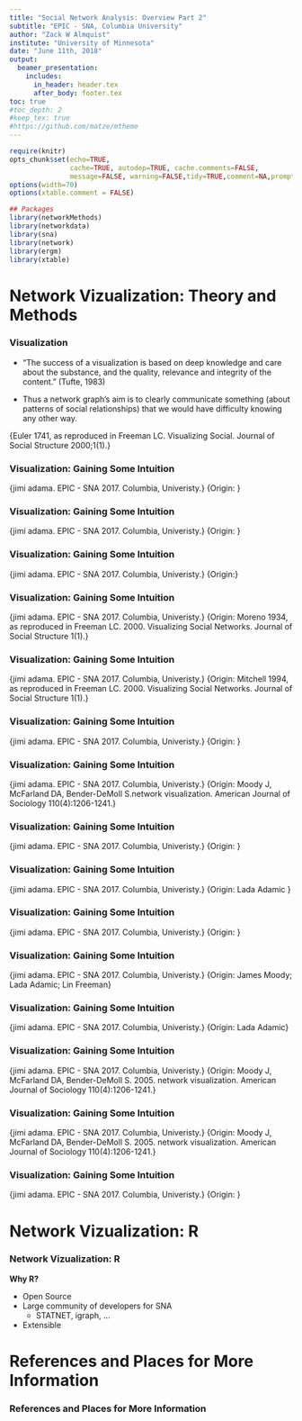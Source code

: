 ```yaml
---
title: "Social Network Analysis: Overview Part 2"
subtitle: "EPIC - SNA, Columbia University"
author: "Zack W Almquist"
institute: "University of Minnesota"
date: "June 11th, 2018"
output: 
  beamer_presentation:
    includes:
      in_header: header.tex
      after_body: footer.tex
toc: true
#toc_depth: 2
#keep_tex: true
#https://github.com/matze/mtheme
---
```


```r
require(knitr)
opts_chunk$set(echo=TRUE,
               cache=TRUE, autodep=TRUE, cache.comments=FALSE,
               message=FALSE, warning=FALSE,tidy=TRUE,comment=NA,prompt=FALSE)
options(width=70)
options(xtable.comment = FALSE)

## Packages
library(networkMethods)
library(networkdata)
library(sna)
library(network)
library(ergm)
library(xtable)
```

# Network Vizualization: Theory and Methods

### Visualization

- "The success of a visualization is based on deep knowledge and care about the substance, and the quality, relevance and integrity of the content." (Tufte, 1983)

- Thus a network graph’s aim is to clearly communicate something (about patterns of social relationships) that we would have difficulty knowing any other way.

\begin{center}
\includegraphics[width=.7\linewidth]{figures/visexample}
\end{center}

\tiny{Euler 1741, as reproduced in Freeman LC. Visualizing Social. Journal of Social Structure 2000;1(1).}

### Visualization: Gaining Some Intuition

\begin{center}
\includegraphics[width=1\linewidth]{figures/vis/vis15}
\end{center}
\tiny{jimi adama. EPIC - SNA 2017. Columbia, Univeristy.}
\tiny{Origin: }

### Visualization: Gaining Some Intuition

\begin{center}
\includegraphics[width=1\linewidth]{figures/vis/vis14}
\end{center}
\tiny{jimi adama. EPIC - SNA 2017. Columbia, Univeristy.}
\tiny{Origin: }

### Visualization: Gaining Some Intuition

\begin{center}
\includegraphics[width=1\linewidth]{figures/vis/vis13}
\end{center}
\tiny{jimi adama. EPIC - SNA 2017. Columbia, Univeristy.}
\tiny{Origin:}

### Visualization: Gaining Some Intuition

\begin{center}
\includegraphics[width=1\linewidth]{figures/vis/vis12}
\end{center}
\tiny{jimi adama. EPIC - SNA 2017. Columbia, Univeristy.}
\tiny{Origin: Moreno 1934, as reproduced in Freeman LC. 2000. Visualizing Social Networks. Journal of Social Structure 1(1).}

### Visualization: Gaining Some Intuition

\begin{center}
\includegraphics[width=1\linewidth]{figures/vis/vis11}
\end{center}
\tiny{jimi adama. EPIC - SNA 2017. Columbia, Univeristy.}
\tiny{Origin: Mitchell 1994, as reproduced in Freeman LC. 2000. Visualizing Social Networks. Journal of Social Structure 1(1).}

### Visualization: Gaining Some Intuition

\begin{center}
\includegraphics[width=1\linewidth]{figures/vis/vis10}
\end{center}
\tiny{jimi adama. EPIC - SNA 2017. Columbia, Univeristy.}
\tiny{Origin: }

### Visualization: Gaining Some Intuition

\begin{center}
\includegraphics[width=1\linewidth]{figures/vis/vis9}
\end{center}
\tiny{jimi adama. EPIC - SNA 2017. Columbia, Univeristy.}
\tiny{Origin: Moody J, McFarland DA, Bender-DeMoll S.network visualization. American Journal of Sociology 110(4):1206-1241.}

### Visualization: Gaining Some Intuition

\begin{center}
\includegraphics[width=1\linewidth]{figures/vis/vis8}
\end{center}
\tiny{jimi adama. EPIC - SNA 2017. Columbia, Univeristy.}
\tiny{Origin: }


### Visualization: Gaining Some Intuition

\begin{center}
\includegraphics[width=1\linewidth]{figures/vis/vis7}
\end{center}
\tiny{jimi adama. EPIC - SNA 2017. Columbia, Univeristy.}
\tiny{Origin: Lada Adamic }

### Visualization: Gaining Some Intuition

\begin{center}
\includegraphics[width=1\linewidth]{figures/vis/vis6}
\end{center}
\tiny{jimi adama. EPIC - SNA 2017. Columbia, Univeristy.}
\tiny{Origin: }

### Visualization: Gaining Some Intuition

\begin{center}
\includegraphics[width=1\linewidth]{figures/vis/vis5}
\end{center}
\tiny{jimi adama. EPIC - SNA 2017. Columbia, Univeristy.}
\tiny{Origin: James Moody; Lada Adamic; Lin Freeman}

### Visualization: Gaining Some Intuition

\begin{center}
\includegraphics[width=1\linewidth]{figures/vis/vis4}
\end{center}
\tiny{jimi adama. EPIC - SNA 2017. Columbia, Univeristy.}
\tiny{Origin: Lada Adamic}

### Visualization: Gaining Some Intuition

\begin{center}
\includegraphics[width=1\linewidth]{figures/vis/vis3}
\end{center}
\tiny{jimi adama. EPIC - SNA 2017. Columbia, Univeristy.}
\tiny{Origin: Moody J, McFarland DA, Bender-DeMoll S. 2005. network visualization. American Journal of Sociology 110(4):1206-1241.}

### Visualization: Gaining Some Intuition

\begin{center}
\includegraphics[width=1\linewidth]{figures/vis/vis2}
\end{center}
\tiny{jimi adama. EPIC - SNA 2017. Columbia, Univeristy.}
\tiny{Origin: Moody J, McFarland DA, Bender-DeMoll S. 2005. network visualization. American Journal of Sociology 110(4):1206-1241.}

### Visualization: Gaining Some Intuition

\begin{center}
\includegraphics[width=1\linewidth]{figures/vis/vis1}
\end{center}
\tiny{jimi adama. EPIC - SNA 2017. Columbia, Univeristy.}
\tiny{Origin: }

# Network Vizualization: R

### Network Vizualization: R

**Why R?**

- Open Source
- Large community of developers for SNA
    - STATNET, igraph, ...
- Extensible 

# References and Places for More Information 

### References and Places for More Information {.allowframebreaks}

